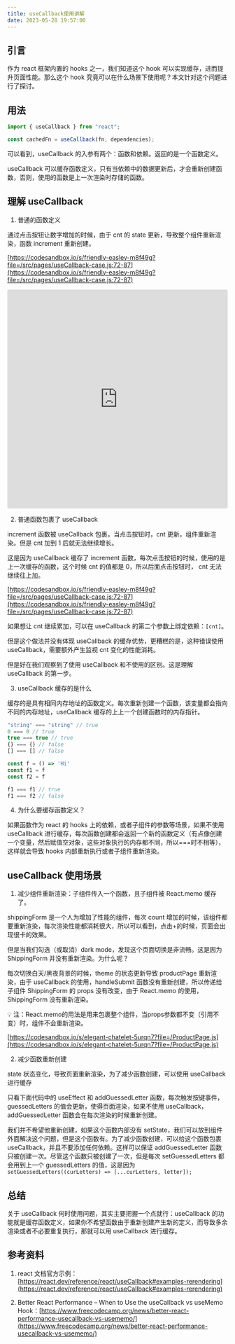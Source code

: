 ```yaml
---
title: useCallback使用讲解
date: 2023-05-28 19:57:00
---
```


## 引言

作为 react 框架内置的 hooks 之一，我们知道这个 hook 可以实现缓存，进而提升页面性能。那么这个 hook 究竟可以在什么场景下使用呢？本文针对这个问题进行了探讨。

## 用法

```jsx
import { useCallback } from "react";

const cachedFn = useCallback(fn, dependencies);
```

可以看到，useCallback 的入参有两个：函数和依赖。返回的是一个函数定义。

useCallback 可以缓存函数定义，只有当依赖中的数据更新后，才会重新创建函数，否则，使用的函数是上一次渲染时存储的函数。

## 理解 useCallback

1. 普通的函数定义

通过点击按钮让数字增加的时候，由于 cnt 的 state 更新，导致整个组件重新渲染，函数 increment 重新创建。

[https://codesandbox.io/s/friendly-easley-m8f49g?file=/src/pages/useCallback-case.js:72-87](https://codesandbox.io/s/friendly-easley-m8f49g?file=/src/pages/useCallback-case.js:72-87)

<iframe
  src="https://codesandbox.io/embed/friendly-easley-m8f49g?fontsize=14&hidenavigation=1&theme=dark"
  style="width:100%; height:500px; border:0; border-radius: 4px; overflow:hidden;"
  title="friendly-easley-m8f49g"
  allow="accelerometer; ambient-light-sensor; camera; encrypted-media; geolocation; gyroscope; hid; microphone; midi; payment; usb; vr; xr-spatial-tracking"
  sandbox="allow-forms allow-modals allow-popups allow-presentation allow-same-origin allow-scripts"
></iframe>

2. 普通函数包裹了 useCallback

increment 函数被 useCallback 包裹，当点击按钮时，cnt 更新，组件重新渲染。但是 cnt 加到 1 后就无法继续增长。

这是因为 useCallback 缓存了 increment 函数，每次点击按钮的时候，使用的是上一次缓存的函数，这个时候 cnt 的值都是 0，所以后面点击按钮时， cnt 无法继续往上加。

[https://codesandbox.io/s/friendly-easley-m8f49g?file=/src/pages/useCallback-case.js:72-87](https://codesandbox.io/s/friendly-easley-m8f49g?file=/src/pages/useCallback-case.js:72-87)

如果想让 cnt 继续累加，可以在 useCallback 的第二个参数上绑定依赖：`[cnt]`。

但是这个做法并没有体现 useCallback 的缓存优势，更糟糕的是，这种错误使用 useCallback，需要额外产生监视 cnt 变化的性能消耗。

但是好在我们观察到了使用 useCallback 和不使用的区别。这是理解 useCallback 的第一步。

3. useCallback 缓存的是什么

缓存的是具有相同内存地址的函数定义。每次重新创建一个函数，该变量都会指向不同的内存地址，useCallback 缓存的上上一个创建函数时的内存指针。

```jsx
"string" === "string" // true
0 === 0 // true
true === true // true
{} === {} // false
[] === [] // false

const f = () => 'Hi'
const f1 = f
const f2 = f

f1 === f1 // true
f1 === f2 // false
```

4. 为什么要缓存函数定义？

如果函数作为 react 的 hooks 上的依赖，或者子组件的参数等场景，如果不使用 useCallback 进行缓存，每次函数创建都会返回一个新的函数定义（有点像创建一个变量，然后赋值空对象，这些对象执行的内存都不同，所以===时不相等），这样就会导致 hooks 内部重新执行或者子组件重新渲染。

## useCallback 使用场景

1. 减少组件重新渲染：子组件传入一个函数，且子组件被 React.memo 缓存了。

shippingForm 是一个人为增加了性能的组件，每次 count 增加的时候，该组件都要重新渲染，每次渲染性能都消耗很大，所以可以看到，点击+的时候，页面会出现很卡的效果。

但是当我们勾选（或取消）dark mode，发现这个页面切换是非流畅。这是因为 ShippingForm 并没有重新渲染。为什么呢？

每次切换白天/黑夜背景的时候，theme 的状态更新导致 productPage 重新渲染，由于 useCallback 的使用，handleSubmit 函数没有重新创建，所以传递给子组件 ShippingForm 的 props 没有改变，由于 React.memo 的使用，ShippingForm 没有重新渲染。

<aside>
  💡
  注：React.memo的用法是用来包裹整个组件，当props参数都不变（引用不变）时，组件不会重新渲染。
</aside>

[https://codesandbox.io/s/elegant-chatelet-5urqn7?file=/ProductPage.js](https://codesandbox.io/s/elegant-chatelet-5urqn7?file=/ProductPage.js)

2. 减少函数重新创建

state 状态变化，导致页面重新渲染，为了减少函数创建，可以使用 useCallback 进行缓存

只看下面代码中的 useEffect 和 addGuessedLetter 函数，每次触发按键事件，guessedLetters 的值会更新，使得页面渲染，如果不使用 useCallback，addGuessedLetter 函数会在每次渲染的时候重新创建。

我们并不希望他重新创建，如果这个函数内部没有 setState，我们可以放到组件外面解决这个问题，但是这个函数有。为了减少函数创建，可以给这个函数包裹 useCallback，并且不要添加任何依赖。这样可以保证 addGuessedLetter 函数只被创建一次。尽管这个函数只被创建了一次，但是每次 setGuessedLetters 都会用到上一个 guessedLetters 的值，这是因为`setGuessedLetters((curLetters) => [...curLetters, letter]);`

## 总结

关于 useCallback 何时使用问题，其实主要把握一个点就行：useCallback 的功能就是缓存函数定义，如果你不希望函数由于重新创建产生新的定义，而导致多余渲染或者不必要重复执行，那就可以用 useCallback 进行缓存。

## 参考资料

1. react 文档官方示例：[https://react.dev/reference/react/useCallback#examples-rerendering](https://react.dev/reference/react/useCallback#examples-rerendering)

2. Better React Performance – When to Use the useCallback vs useMemo Hook：[https://www.freecodecamp.org/news/better-react-performance-usecallback-vs-usememo/](https://www.freecodecamp.org/news/better-react-performance-usecallback-vs-usememo/)
